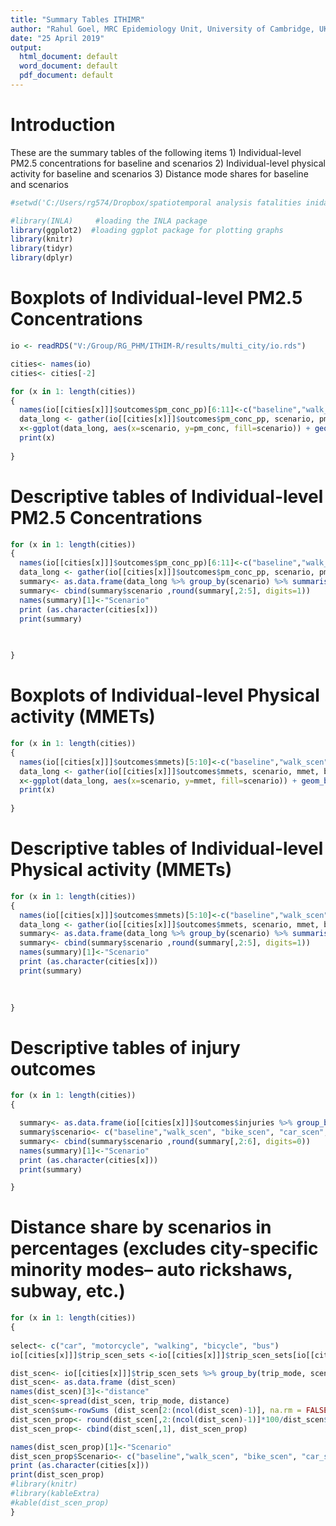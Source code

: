 ```yaml
---
title: "Summary Tables ITHIMR"
author: "Rahul Goel, MRC Epidemiology Unit, University of Cambridge, UK"
date: "25 April 2019"
output:
  html_document: default
  word_document: default
  pdf_document: default
---
```



# Introduction
These are the summary tables of the following items
1) Individual-level PM2.5 concentrations for baseline and scenarios
2) Individual-level physical activity for baseline and scenarios
3) Distance mode shares for baseline and scenarios


```r
#setwd('C:/Users/rg574/Dropbox/spatiotemporal analysis fatalities inida/Rajasthan tourism road deaths') #to create pretty tables
```

```r
#library(INLA)     #loading the INLA package
library(ggplot2)  #loading ggplot package for plotting graphs
library(knitr)     
library(tidyr)
library(dplyr)

```


# Boxplots of Individual-level PM2.5 Concentrations

```r
io <- readRDS("V:/Group/RG_PHM/ITHIM-R/results/multi_city/io.rds")

cities<- names(io)
cities<- cities[-2]

for (x in 1: length(cities))
{
  names(io[[cities[x]]]$outcomes$pm_conc_pp)[6:11]<-c("baseline","walk_scen", "bike_scen", "car_scen", "MC_scen", "bus_scen")
  data_long <- gather(io[[cities[x]]]$outcomes$pm_conc_pp, scenario, pm_conc, baseline:bus_scen, factor_key=TRUE)
  x<-ggplot(data_long, aes(x=scenario, y=pm_conc, fill=scenario)) + geom_boxplot()+ ggtitle(cities[x])+ labs(y="Daily PM2.5 Concentration", x = "Scenarios")
  print(x)
  
}
```




# Descriptive tables of Individual-level PM2.5 Concentrations

```r

for (x in 1: length(cities))
{
  names(io[[cities[x]]]$outcomes$pm_conc_pp)[6:11]<-c("baseline","walk_scen", "bike_scen", "car_scen", "MC_scen", "bus_scen")
  data_long <- gather(io[[cities[x]]]$outcomes$pm_conc_pp, scenario, pm_conc, baseline:bus_scen, factor_key=TRUE)
  summary<- as.data.frame(data_long %>% group_by(scenario) %>% summarise('mean'=mean(pm_conc),'5th'=quantile(pm_conc, 0.05),'50th'=quantile(pm_conc, 0.5),'95th'=quantile(pm_conc, 0.9)))
  summary<- cbind(summary$scenario ,round(summary[,2:5], digits=1))
  names(summary)[1]<-"Scenario"
  print (as.character(cities[x]))
  print(summary)
  

  
}
```


# Boxplots of Individual-level Physical activity (MMETs)

```r


for (x in 1: length(cities))
{
  names(io[[cities[x]]]$outcomes$mmets)[5:10]<-c("baseline","walk_scen", "bike_scen", "car_scen", "MC_scen", "bus_scen")
  data_long <- gather(io[[cities[x]]]$outcomes$mmets, scenario, mmet, baseline:bus_scen, factor_key=TRUE)
  x<-ggplot(data_long, aes(x=scenario, y=mmet, fill=scenario)) + geom_boxplot()+ ggtitle(cities[x])+ labs(y="Weekly MMET", x = "Scenarios")
  print(x)
  
}
```

# Descriptive tables of Individual-level Physical activity (MMETs)

```r

for (x in 1: length(cities))
{
  names(io[[cities[x]]]$outcomes$mmets)[5:10]<-c("baseline","walk_scen", "bike_scen", "car_scen", "MC_scen", "bus_scen")
  data_long <- gather(io[[cities[x]]]$outcomes$mmets, scenario, mmet, baseline:bus_scen, factor_key=TRUE)
  summary<- as.data.frame(data_long %>% group_by(scenario) %>% summarise('mean'=mean(mmet),'5th'=quantile(mmet, 0.05),'50th'=quantile(mmet, 0.5),'95th'=quantile(mmet, 0.9)))
  summary<- cbind(summary$scenario ,round(summary[,2:5], digits=1))
  names(summary)[1]<-"Scenario"
  print (as.character(cities[x]))
  print(summary)
  

  
}
```

# Descriptive tables of injury outcomes

```r

for (x in 1: length(cities))
{

  summary<- as.data.frame(io[[cities[x]]]$outcomes$injuries %>% group_by(scenario) %>% summarise('Ped'=sum(pedestrian,na.rm=T),'Bike'= sum(bicycle), 'Car'=sum(car), "Motorcycle"=sum(motorcycle,na.rm=T), "All modes"=sum(Deaths,na.rm=T)))
  summary$scenario<- c("baseline","walk_scen", "bike_scen", "car_scen", "MC_scen", "bus_scen")
  summary<- cbind(summary$scenario ,round(summary[,2:6], digits=0))
  names(summary)[1]<-"Scenario"
  print (as.character(cities[x]))
  print(summary)

}
```

# Distance share by scenarios in percentages (excludes city-specific minority modes-- auto rickshaws, subway, etc.)

```r
for (x in 1: length(cities))
{
  
select<- c("car", "motorcycle", "walking", "bicycle", "bus")
io[[cities[x]]]$trip_scen_sets <-io[[cities[x]]]$trip_scen_sets[io[[cities[x]]]$trip_scen_sets$trip_mode %in% select,]

dist_scen<- io[[cities[x]]]$trip_scen_sets %>% group_by(trip_mode, scenario) %>% summarise(sum(trip_distance))
dist_scen<- as.data.frame (dist_scen)
names(dist_scen)[3]<-"distance"
dist_scen<-spread(dist_scen, trip_mode, distance)
dist_scen$sum<-rowSums (dist_scen[2:(ncol(dist_scen)-1)], na.rm = FALSE, dims = 1)
dist_scen_prop<- round(dist_scen[,2:(ncol(dist_scen)-1)]*100/dist_scen$sum, digits=1)
dist_scen_prop<- cbind(dist_scen[,1], dist_scen_prop)

names(dist_scen_prop)[1]<-"Scenario"
dist_scen_prop$Scenario<- c("baseline","walk_scen", "bike_scen", "car_scen", "MC_scen", "bus_scen")
print (as.character(cities[x]))
print(dist_scen_prop)
#library(knitr)
#library(kableExtra)
#kable(dist_scen_prop)
}
```
